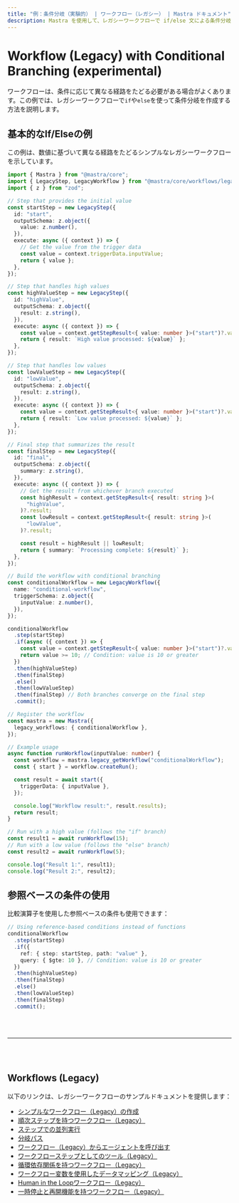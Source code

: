 ```yaml
---
title: "例：条件分岐（実験的） | ワークフロー（レガシー） | Mastra ドキュメント"
description: Mastra を使用して、レガシーワークフローで if/else 文による条件分岐を作成する例。
---
```





# Workflow (Legacy) with Conditional Branching (experimental)

ワークフローは、条件に応じて異なる経路をたどる必要がある場合がよくあります。この例では、レガシーワークフローで`if`や`else`を使って条件分岐を作成する方法を説明します。



## 基本的なIf/Elseの例

この例は、数値に基づいて異なる経路をたどるシンプルなレガシーワークフローを示しています。

```ts showLineNumbers copy
import { Mastra } from "@mastra/core";
import { LegacyStep, LegacyWorkflow } from "@mastra/core/workflows/legacy";
import { z } from "zod";

// Step that provides the initial value
const startStep = new LegacyStep({
  id: "start",
  outputSchema: z.object({
    value: z.number(),
  }),
  execute: async ({ context }) => {
    // Get the value from the trigger data
    const value = context.triggerData.inputValue;
    return { value };
  },
});

// Step that handles high values
const highValueStep = new LegacyStep({
  id: "highValue",
  outputSchema: z.object({
    result: z.string(),
  }),
  execute: async ({ context }) => {
    const value = context.getStepResult<{ value: number }>("start")?.value;
    return { result: `High value processed: ${value}` };
  },
});

// Step that handles low values
const lowValueStep = new LegacyStep({
  id: "lowValue",
  outputSchema: z.object({
    result: z.string(),
  }),
  execute: async ({ context }) => {
    const value = context.getStepResult<{ value: number }>("start")?.value;
    return { result: `Low value processed: ${value}` };
  },
});

// Final step that summarizes the result
const finalStep = new LegacyStep({
  id: "final",
  outputSchema: z.object({
    summary: z.string(),
  }),
  execute: async ({ context }) => {
    // Get the result from whichever branch executed
    const highResult = context.getStepResult<{ result: string }>(
      "highValue",
    )?.result;
    const lowResult = context.getStepResult<{ result: string }>(
      "lowValue",
    )?.result;

    const result = highResult || lowResult;
    return { summary: `Processing complete: ${result}` };
  },
});

// Build the workflow with conditional branching
const conditionalWorkflow = new LegacyWorkflow({
  name: "conditional-workflow",
  triggerSchema: z.object({
    inputValue: z.number(),
  }),
});

conditionalWorkflow
  .step(startStep)
  .if(async ({ context }) => {
    const value = context.getStepResult<{ value: number }>("start")?.value ?? 0;
    return value >= 10; // Condition: value is 10 or greater
  })
  .then(highValueStep)
  .then(finalStep)
  .else()
  .then(lowValueStep)
  .then(finalStep) // Both branches converge on the final step
  .commit();

// Register the workflow
const mastra = new Mastra({
  legacy_workflows: { conditionalWorkflow },
});

// Example usage
async function runWorkflow(inputValue: number) {
  const workflow = mastra.legacy_getWorkflow("conditionalWorkflow");
  const { start } = workflow.createRun();

  const result = await start({
    triggerData: { inputValue },
  });

  console.log("Workflow result:", result.results);
  return result;
}

// Run with a high value (follows the "if" branch)
const result1 = await runWorkflow(15);
// Run with a low value (follows the "else" branch)
const result2 = await runWorkflow(5);

console.log("Result 1:", result1);
console.log("Result 2:", result2);
```



## 参照ベースの条件の使用

比較演算子を使用した参照ベースの条件も使用できます：

```ts showLineNumbers copy
// Using reference-based conditions instead of functions
conditionalWorkflow
  .step(startStep)
  .if({
    ref: { step: startStep, path: "value" },
    query: { $gte: 10 }, // Condition: value is 10 or greater
  })
  .then(highValueStep)
  .then(finalStep)
  .else()
  .then(lowValueStep)
  .then(finalStep)
  .commit();
```

<br />
<br />
<hr className="dark:border-[#404040] border-gray-300" />
<br />
<br />
<GithubLink
  link={
    "https://github.com/mastra-ai/mastra/blob/main/examples/basics/workflows-legacy/conditional-branching"
  }
/>



## Workflows (Legacy)

以下のリンクは、レガシーワークフローのサンプルドキュメントを提供します：

- [シンプルなワークフロー（Legacy）の作成](/examples/workflows_legacy/creating-a-workflow)
- [順次ステップを持つワークフロー（Legacy）](/examples/workflows_legacy/sequential-steps)
- [ステップでの並列実行](/examples/workflows_legacy/parallel-steps)
- [分岐パス](/examples/workflows_legacy/branching-paths)
- [ワークフロー（Legacy）からエージェントを呼び出す](/examples/workflows_legacy/calling-agent)
- [ワークフローステップとしてのツール（Legacy）](/examples/workflows_legacy/using-a-tool-as-a-step)
- [循環依存関係を持つワークフロー（Legacy）](/examples/workflows_legacy/cyclical-dependencies)
- [ワークフロー変数を使用したデータマッピング（Legacy）](/examples/workflows_legacy/workflow-variables)
- [Human in the Loopワークフロー（Legacy）](/examples/workflows_legacy/human-in-the-loop)
- [一時停止と再開機能を持つワークフロー（Legacy）](/examples/workflows_legacy/suspend-and-resume)
